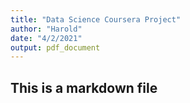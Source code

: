 ```yaml
---
title: "Data Science Coursera Project"
author: "Harold"
date: "4/2/2021"
output: pdf_document
---
```


## This is a markdown file